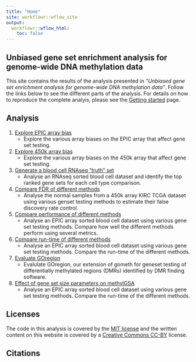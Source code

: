 ```yaml
---
title: "Home"
site: workflowr::wflow_site
output:
  workflowr::wflow_html:
    toc: false
---
```


Unbiased gene set enrichment analysis for genome-wide DNA methylation data
--------------------------------------------------------------------------

This site contains the results of the analysis presented in 
*“Unbiased gene set enrichment analysis for genome-wide DNA methylation data”*. 
Follow the links below to see the different parts of the analysis. For details
on how to reproduce the complete analyis, please see the 
[Getting started](gettingStarted.html) page.


Analysis
--------
1. [Explore EPIC array bias](01_exploreArrayBiasEPIC.html)
    * Explore the various array biases on the EPIC array that affect gene set testing.
      
2. [Explore 450k array bias](02_exploreArrayBias450.html)
    * Explore the various array biases on the 450k array that affect gene set testing.

3. [Generate a blood cell RNAseq "truth" set](03_expressionGenesets.html)
    * Analyse an RNAseq sorted blood cell dataset and identify the top ranked 
      gene sets for each cell type comparison.
      
4. [Compare FDR of different methods](04_fdrAnalysis.html)
    * Analyse the normal samples from a 450k array KIRC TCGA dataset using 
      various genset testing methods to estimate their false discovery rate control.
      
5. [Compare performance of different methods](05_exploreData.html)
    * Analyse an EPIC array sorted blood cell dataset using various gene set 
      testing methods. Compare how well the different methods perform using several 
      metrics.

6. [Compare run-time of different methods](06_runTimeComparison.html)
    * Analyse an EPIC array sorted blood cell dataset using various gene set 
      testing methods. Compare the run-time of the different methods.
      
7. [Evaluate GOregion](07_regionAnalysis.html)
    * Evalulate GOregion, our extension of gometh for geneset testing of 
      differentially methylated regions (DMRs) identified by DMR finding software.

8. [Effect of gene set size parameters on methylGSA](methylGSAParamSweep.html)
    * Analyse an EPIC array sorted blood cell dataset using various gene set 
      testing methods. Compare the run-time of the different methods.
      

Licenses
--------

The code in this analysis is covered by the [MIT license][mit] and the written
content on this website is covered by a [Creative Commons CC-BY][cc] license.


Citations
---------


[mit]: https://choosealicense.com/licenses/mit/ "MIT License"
[cc]: https://creativecommons.org/licenses/by/4.0/ "CC-BY License"
